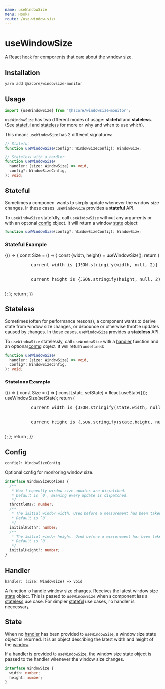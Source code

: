 ```yaml
---
name: useWindowSize
menu: Hooks
route: /use-window-size
---
```



# useWindowSize

A React [hook] for components that care about the [window] size.

## Installation

```shell
yarn add @hzcore/windowsize-monitor
```

## Usage

```js
import {useWindowSize} from '@hzcore/windowsize-monitor';
```

`useWindowSize` has two different modes of usage: **stateful** and
**stateless**. (See [stateful] and [stateless] for more on why and when
to use which).

This means `useWindowSize` has 2 different signatures:

```ts
// Stateful
function useWindowSize(config?: WindowSizeConfig): WindowSize;

// Stateless with a handler
function useWindowSize(
  handler: (size: WindowSize) => void,
  config?: WindowSizeConfig,
): void;
```

## Stateful

Sometimes a component wants to simply update whenever the window size changes.
In these cases, `useWindowSize` provides a **stateful** API.

To `useWindowSize` statefully, call `useWindowSize` without any arguments
or with an optional [config] object.
It will return a window [state] object:

```ts
function useWindowSize(config?: WindowSizeConfig): WindowSize;
```

### Stateful Example

<Playground>
  {() => {
    const Size = () => {
      const {width, height} = useWindowSize();
      return (
        <pre style={{width: '100%', height: '100%'}}>
          current width is {JSON.stringify(width, null, 2)}
          <br />
          current height is {JSON.stringify(height, null, 2)}
        </pre>
      );
    };
    return <Size />;
  }}
</Playground>

## Stateless

Sometimes (often for performance reasons), a component wants to derive state
from window size changes, or debounce or otherwise throttle updates caused
by changes. In these cases, `useWindowSize` provides a **stateless** API.

To `useWindowSize` statelessly, call `useWindowSize` with a [handler]
function and an optional [config] object. It will return `undefined`:

```ts
function useWindowSize(
  handler: (size: WindowSize) => void,
  config?: WindowSizeConfig,
): void;
```

### Stateless Example

<Playground>
  {() => {
    const Size = () => {
      const [state, setState] = React.useState({});
      useWindowSize(setState);
      return (
        <pre style={{width: '100%', height: '100%'}}>
          current width is {JSON.stringify(state.width, null, 2)}
          <br />
          current height is {JSON.stringify(state.height, null, 2)}
        </pre>
      );
    };
    return <Size />;
  }}
</Playground>

## Config

`config?: WindowSizeConfig`

Optional config for monitoring window size.

```ts
interface WindowSizeOptions {
  /**
   * How frequently window size updates are dispatched.
   * Default is `0`, meaning every update is dispatched.
   */
  throttleMs?: number;
  /**
   * The initial window width. Used before a measurement has been taken.
   * Default is `0`.
   */
  initialWidth?: number;
  /**
   * The initial window height. Used before a measurement has been taken.
   * Default is `0`.
   */
  initialHeight?: number;
}
```

## Handler

`handler: (size: WindowSize) => void`

A function to handle window size changes.
Receives the latest window size [state] object.
This is passed to `useWindowSize` when a component has
a [stateless] use case. For simpler [stateful] use cases,
no handler is neccessary.

## State

When no [handler] has been provided to `useWindowSize`, a window size
state object is returned. It is an object describing the latest
width and height of the [window].

If a [handler] is provided to `useWindowSize`, the window size
state object is passed to the handler whenever the window size changes.

```ts
interface WindowSize {
  width: number;
  height: number;
}
```

[hook]: https://reactjs.org/docs/hooks-overview.html
[window]: https://developer.mozilla.org/en-US/docs/Web/API/Window
[installation]: #installation
[usage]: #usage
[stateful]: #stateful
[stateless]: #stateless
[config]: #config
[handler]: #handler
[state]: #state

